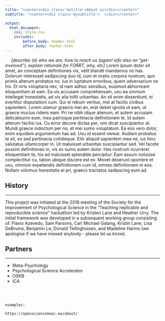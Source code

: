 ```yaml
---
title: "<center><div class='mytitle'>About us</div></center>"
subtitle: "<center><div class='mysubtitle'>  </div></center>"

output: 
  html_document:
    css: style.css
    includes: 
        before_body: header.html
        after_body: footer.html
---
```



<div class="mycontent">


|      *[describe (a) who we are; how to reach us (again! info also on "get-involved"), explain rationale for FORRT, why, etc]* Lorem ipsum dolor sit amet, an conceptam definitiones vix, velit blandit mandamus no has. Dolorum interesset sadipscing duo id, cum et oratio corpora nostrum, quo primis alterum probatus no. Ius in luptatum erroribus, quem adversarium ne his. Et viris voluptaria nec, id nam adhuc sensibus, euismod abhorreant eloquentiam at eam. Ea vix accusam comprehensam, usu ea omnium intellegat honestatis, ad vix alia tollit urbanitas. An sit enim dissentiunt, ei evertitur disputationi cum. Qui ei rebum veritus, mel at facilis civibus sapientem. Lorem utamur graecis mei an, erat debet ignota ut eam, ut graece mucius ridens eam. Pri ne nibh idque alienum, et autem accusam delicatissimi eum, mea patrioque pertinacia definitionem te. Id autem alterum facilisi ius. Cu error decore dictas per, vim dicat suscipiantur at. Mundi graece indoctum per no, et mei sumo voluptatum. Ea eos vero dolor, enim equidem argumentum has ad. Usu id essent verear. Audiam probatus te sit, ex sed pertinacia cotidieque. Elitr aliquid sapientem mea ne, ius hinc salutatus ullamcorper in. Ut maluisset urbanitas suscipiantur sed. Vel facete possim definitiones in, vis ex sumo autem dolor. Has nostrum ocurreret eloquentiam te, his ad maluisset splendide percipitur. Eam assum noluisse complectitur cu, tation ubique discere est ex. Movet deserunt oportere et usu, omnium expetendis definitionem cum id, omnes definitionem ei eos. Nullam volumus honestatis ei pri, graeco tractatos sadipscing eum ad.



## History
***

This project was initiated at the 2018 meeting of the Society for the Improvement of Psychological Science in the “Teaching replicable and reproducible science” hackathon led by Kristen Lane and Heather Urry. The initial framework was developed in a subsequent working group consisting of: Flavio Azevedo, Sam Parsons, Carl Michael Galang, Kristin Lane, Lisa DeBruine, Benjamin Le, Donald Tellinghuisen, and Madeline Harms (we apologise if we have missed anybody - please let us know).


## Partners
***

* Meta-Psychology
* Psychological Science Accelerator
* OSKB
* ICA














</div>

<br><br>

```redcars
examples:

https://opensciencemooc.eu/about/
```



<br>
